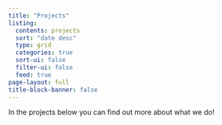 ```yaml
---
title: "Projects"
listing:
  contents: projects
  sort: "date desc"
  type: grid
  categories: true
  sort-ui: false
  filter-ui: false
  feed: true
page-layout: full
title-block-banner: false
---
```


In the projects below you can find out more about what we do!